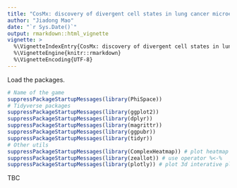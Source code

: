 ```yaml
---
title: "CosMx: discovery of divergent cell states in lung cancer microenvironment"
author: "Jiadong Mao"
date: "`r Sys.Date()`"
output: rmarkdown::html_vignette
vignette: >
  %\VignetteIndexEntry{CosMx: discovery of divergent cell states in lung cancer microenvironment}
  %\VignetteEngine{knitr::rmarkdown}
  %\VignetteEncoding{UTF-8}
---
```


Load the packages.
```r
# Name of the game
suppressPackageStartupMessages(library(PhiSpace))
# Tidyverse packages
suppressPackageStartupMessages(library(ggplot2))
suppressPackageStartupMessages(library(dplyr))
suppressPackageStartupMessages(library(magrittr))
suppressPackageStartupMessages(library(ggpubr))
suppressPackageStartupMessages(library(tidyr))
# Other utils
suppressPackageStartupMessages(library(ComplexHeatmap)) # plot heatmap
suppressPackageStartupMessages(library(zeallot)) # use operator %<-%
suppressPackageStartupMessages(library(plotly)) # plot 3d interative plots
```

TBC




